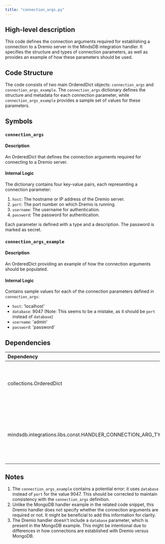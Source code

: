 ```yaml
---
title: "connection_args.py"
---
```


## High-level description
This code defines the connection arguments required for establishing a connection to a Dremio server in the MindsDB integration handler. It specifies the structure and types of connection parameters, as well as provides an example of how these parameters should be used.

## Code Structure
The code consists of two main OrderedDict objects: `connection_args` and `connection_args_example`. The `connection_args` dictionary defines the structure and metadata for each connection parameter, while `connection_args_example` provides a sample set of values for these parameters.

## Symbols

### `connection_args`
#### Description
An OrderedDict that defines the connection arguments required for connecting to a Dremio server.

#### Internal Logic
The dictionary contains four key-value pairs, each representing a connection parameter:
1. `host`: The hostname or IP address of the Dremio server.
2. `port`: The port number on which Dremio is running.
3. `username`: The username for authentication.
4. `password`: The password for authentication.

Each parameter is defined with a type and a description. The password is marked as secret.

### `connection_args_example`
#### Description
An OrderedDict providing an example of how the connection arguments should be populated.

#### Internal Logic
Contains sample values for each of the connection parameters defined in `connection_args`:
- `host`: 'localhost'
- `database`: 9047 (Note: This seems to be a mistake, as it should be `port` instead of `database`)
- `username`: 'admin'
- `password`: 'password'

## Dependencies
| Dependency | Purpose |
|:-----------|:--------|
| collections.OrderedDict | Used to create ordered dictionaries for storing connection arguments |
| mindsdb.integrations.libs.const.HANDLER_CONNECTION_ARG_TYPE | Imported as ARG_TYPE, used to specify the type of each connection argument |

## Notes
1. The `connection_args_example` contains a potential error: it uses `database` instead of `port` for the value 9047. This should be corrected to maintain consistency with the `connection_args` definition.
2. Unlike the MongoDB handler example in the related code snippet, this Dremio handler does not specify whether the connection arguments are required or not. It might be beneficial to add this information for clarity.
3. The Dremio handler doesn't include a `database` parameter, which is present in the MongoDB example. This might be intentional due to differences in how connections are established with Dremio versus MongoDB.